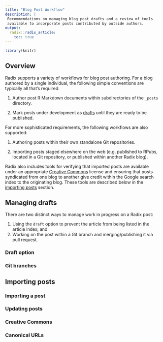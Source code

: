 ```yaml
---
title: "Blog Post Workflow"
description: |
 Recommendations on managing blog post drafts and a review of tools 
 available to incorporate posts contributed by outside authors. 
output:
  radix::radix_article:
    toc: true
---
```


```r
library(knitr)
```

## Overview

Radix supports a variety of workflows for blog post authoring. For a blog authored by a single individual, the following simple conventions are typically all that's required:

1) Author post R Markdown documents within subdirectories of the `_posts` directory.

2) Mark posts under development as [drafts](blog.html#workflow) until they are ready to be published.

For more sophisticated requirements, the following workflows are also supported:

1) Authoring posts within their own standalone Git repositories.

2) Importing posts staged elsewhere on the web (e.g. published to RPubs, located in a Git repository, or published within another Radix blog).

Radix also includes tools for verifying that imported posts are available under an appropriate [Creative Commons](https://creativecommons.org/) license and ensuring that posts syndicated from one blog to another give credit within the Google search index to the originating blog. These tools are described below in the [importing posts] section.

## Managing drafts

There are two distinct ways to manage work in progress on a Radix post:

1) Using the `draft` option to prevent the article from being listed in the article index; and 
2) Working on the post within a Git branch and merging/publishing it via pull request.

### Draft option

### Git branches



## Importing posts

### Importing a post

### Updating posts

### Creative Commons


### Canonical URLs













